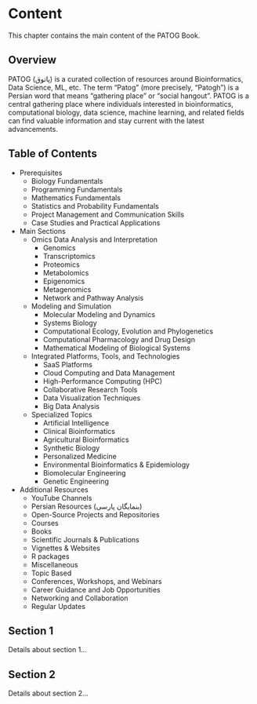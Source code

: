 # Content

This chapter contains the main content of the PATOG Book.

## Overview

PATOG (پاتوق) is a curated collection of resources around Bioinformatics, Data Science, ML, etc. The term "Patog" (more precisely, "Patogh") is a Persian word that means "gathering place" or "social hangout". PATOG is a central gathering place where individuals interested in bioinformatics, computational biology, data science, machine learning, and related fields can find valuable information and stay current with the latest advancements.

## Table of Contents

- Prerequisites
  - Biology Fundamentals
  - Programming Fundamentals
  - Mathematics Fundamentals
  - Statistics and Probability Fundamentals
  - Project Management and Communication Skills
  - Case Studies and Practical Applications

- Main Sections
  - Omics Data Analysis and Interpretation
    - Genomics
    - Transcriptomics
    - Proteomics
    - Metabolomics
    - Epigenomics
    - Metagenomics
    - Network and Pathway Analysis
  - Modeling and Simulation
    - Molecular Modeling and Dynamics
    - Systems Biology
    - Computational Ecology, Evolution and Phylogenetics
    - Computational Pharmacology and Drug Design
    - Mathematical Modeling of Biological Systems
  - Integrated Platforms, Tools, and Technologies
    - SaaS Platforms
    - Cloud Computing and Data Management
    - High-Performance Computing (HPC)
    - Collaborative Research Tools
    - Data Visualization Techniques
    - Big Data Analysis
  - Specialized Topics
    - Artificial Intelligence
    - Clinical Bioinformatics
    - Agricultural Bioinformatics
    - Synthetic Biology
    - Personalized Medicine
    - Environmental Bioinformatics & Epidemiology
    - Biomolecular Engineering
    - Genetic Engineering

- Additional Resources
  - YouTube Channels
  - Persian Resources (بنمایگان پارسی)
  - Open-Source Projects and Repositories
  - Courses
  - Books
  - Scientific Journals & Publications
  - Vignettes & Websites
  - R packages
  - Miscellaneous
  - Topic Based
  - Conferences, Workshops, and Webinars
  - Career Guidance and Job Opportunities
  - Networking and Collaboration
  - Regular Updates

## Section 1

Details about section 1...

## Section 2

Details about section 2... 